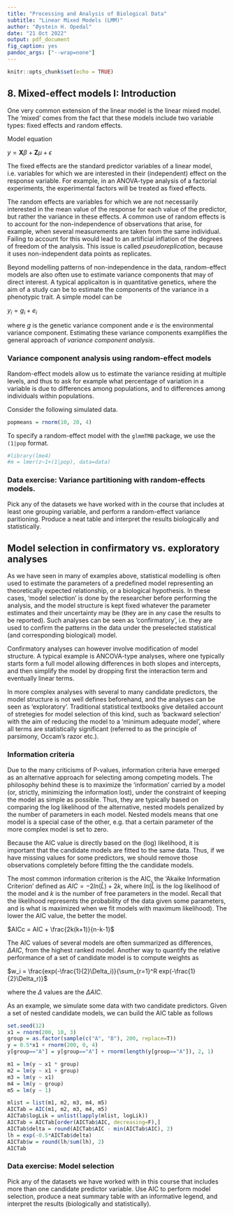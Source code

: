 ```yaml
---
title: "Processing and Analysis of Biological Data"
subtitle: "Linear Mixed Models (LMM)"
author: "Øystein H. Opedal"
date: "21 Oct 2022"
output: pdf_document
fig_caption: yes
pandoc_args: ["--wrap=none"]
---
```


```r
knitr::opts_chunk$set(echo = TRUE)
```
## 8. Mixed-effect models I: Introduction
One very common extension of the linear model is the linear mixed model. The 'mixed' comes from the fact that these models include two variable types: fixed effects and random effects.

Model equation

$y=\textbf{X}\beta + \textbf{Z}\mu + \epsilon$

The fixed effects are the standard predictor variables of a linear model, i.e. variables for which we are interested in their (independent) effect on the response variable. For example, in an ANOVA-type analysis of a factorial experiments, the experimental factors will be treated as fixed effects. 

The random effects are variables for which we are not necessarily interested in the mean value of the response for each value of the predictor, but rather the variance in these effects. A common use of random effects is to account for the non-independence of observations that arise, for example, when several measurements are taken from the same individual. Failing to account for this would lead to an artificial inflation of the degrees of freedom of the analysis. This issue is called *pseudoreplication*, because it uses non-independent data points as replicates.

Beyond modelling patterns of non-independence in the data, random-effect models are also often use to estimate variance components that may of direct interest. A typical applicaiton is in quantitative genetics, where the aim of a study can be to estimate the components of the variance in a phenotypic trait. A simple model can be

$y_i = g_i + e_i$

where *g* is the genetic variance component ande *e* is the environmental variance component. Estimating these variance components examplifies the general approach of *variance component analysis*.

### Variance component analysis using random-effect models

Random-effect models allow us to estimate the variance residing at multiple levels, and thus to ask for example what percentage of variation in a variable is due to differences among populations, and to differences among individuals within populations.

Consider the following simulated data.

```r
popmeans = rnorm(10, 20, 4)
```

To specify a random-effect model with the `glmmTMB` package, we use the `(1|pop` format.

```r
#library(lme4)
#m = lmer(z~1+(1|pop), data=data)
```

### Data exercise: Variance partitioning with random-effects models.
Pick any of the datasets we have worked with in the course that includes at least one grouping variable, and perform a random-effect variance paritioning. Produce a neat table and interpret the results biologically and statistically.

## Model selection in confirmatory vs. exploratory analyses

As we have seen in many of examples above, statistical modelling is often used to estimate the parameters of a predefined model representing an theoretically expected relationship, or a biological hypothesis. In these cases, 'model selection' is done by the researcher before performing the analysis, and the model structure is kept fixed whatever the parameter estimates and their uncertainty may be (they are in any case the results to be reported). Such analyses can be seen as 'confirmatory', i.e. they are used to confirm the patterns in the data under the preselected statistical (and corresponding biological) model.

Confirmatory analyses can however involve modification of model structure. A typical example is ANCOVA-type analyses, where one typically starts form a full model allowing differences in both slopes and intercepts, and then simplify the model by dropping first the interaction term and eventually linear terms.

In more complex analyses with several to many candidate predictors, the model structure is not well defines beforehand, and the analyses can be seen as 'exploratory'. Traditional statistical textbooks give detailed account of stretegies for model selection of this kind, such as 'backward selection' with the aim of reducing the model to a 'minimum adequate model', where all terms are statistically significant (referred to as the principle of parsimony, Occam's razor etc.).

### Information criteria
Due to the many criticisms of P-values, information criteria have emerged as an alternative approach for selecting among competing models. The philosophy behind these is to maximize the 'information' carried by a model (or, strictly, minimizing the information lost), under the constraint of keeping the model as simple as possible. Thus, they are typically based on comparing the log likelihood of the alternative, nested models penalized by the number of parameters in each model. Nested models means that one model is a special case of the other, e.g. that a certain parameter of the more complex model is set to zero.

Because the AIC value is directly based on the (log) likelihood, it is important that the candidate models are fitted to the same data. Thus, if we have missing values for some predictors, we should remove those observations completely before fitting the the candidate models.

The most common information criterion is the AIC, the 'Akaike Information Criterion' defined as $AIC = -2ln(\hat{L})+2k$, where $ln(\hat{L}$ is the log likelihood of the model and $k$ is the number of free parameters in the model. Recall that the likelihood represents the probability of the data given some parameters, and is what is maximized when we fit models with maximum likelihood). The lower the AIC value, the better the model.

$AICc = AIC + \frac{2k(k+1)}{n-k-1}$

The AIC values of several models are often summarized as differences, $\Delta{AIC}$, from the highest ranked model. Another way to quantify the relative performance of a set of candidate model is to compute weights as

$w_i = \frac{exp(-\frac{1}{2}\Delta_i)}{\sum_{r=1}^R exp(-\frac{1}{2}\Delta_r)}$

where the $\Delta$ values are the $\Delta{AIC}$.

As an example, we simulate some data with two candidate predictors. Given a set of nested candidate models, we can build the AIC table as follows

```r
set.seed(12)
x1 = rnorm(200, 10, 3)
group = as.factor(sample(c("A", "B"), 200, replace=T))
y = 0.5*x1 + rnorm(200, 0, 4)
y[group=="A"] = y[group=="A"] + rnorm(length(y[group=="A"]), 2, 1)

m1 = lm(y ~ x1 * group)
m2 = lm(y ~ x1 + group)
m3 = lm(y ~ x1)
m4 = lm(y ~ group)
m5 = lm(y ~ 1)

mlist = list(m1, m2, m3, m4, m5)
AICTab = AIC(m1, m2, m3, m4, m5)
AICTab$logLik = unlist(lapply(mlist, logLik))
AICTab = AICTab[order(AICTab$AIC, decreasing=F),]
AICTab$delta = round(AICTab$AIC - min(AICTab$AIC), 2)
lh = exp(-0.5*AICTab$delta)
AICTab$w = round(lh/sum(lh), 2)
AICTab
```

### Data exercise: Model selection
Pick any of the datasets we have worked with in this course that includes more than one candidate predictor variable. Use AIC to perform model selection, produce a neat summary table with an informative legend, and interpret the results (biologically and statistically).


